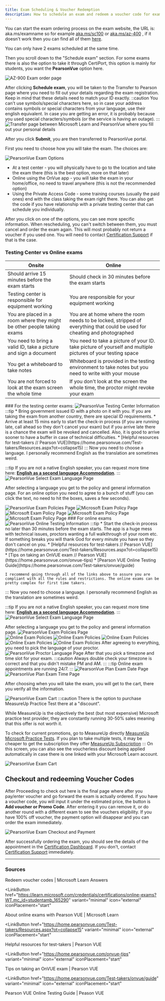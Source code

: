 ```yaml
---
title: Exam Scheduling & Voucher Redemption
description: How to schedule an exam and redeem a voucher code for exams
---
```



You can start the exam ordering process on the exam website, the URL is: aka.ms/examname so for example [aka.ms/sc100](https://learn.microsoft.com/credentials/certifications/exams/sc-100/?WT.mc_id=studentamb_165290) or [aka.ms/az-400](https://learn.microsoft.com/credentials/certifications/exams/az-400/?WT.mc_id=studentamb_165290) , if it doesn't work then you can find all of them [here](https://aka.ms/traincertposter).

<Aside type="caution">You can only have 2 exams scheduled at the same time.</Aside>

Then you scroll down to the "Schedule exam" section. For some exams there is also the option to take it through CertiPort, this option is mainly for students, you want the **PearsonVue** option here. 

<img title="" src="/az900orderexam.png" alt="AZ-900 Exam order page"/>

After clicking **Schedule exam**, you will be taken to the Tramsfer to Pearson page where you need to fill out your details regarding the exam registration. Keep in mind that these details need to match your ID exactly. 
::caution
You can't use symbols/special characters here, so in case your address contains symbols or special characters from your language, use their english equivalent. In case you are getting an error, it is probably because you used special characters/symbols (or the service is having an outage). 
:::
<img title="" src="/learntopvue.png" alt="Transfer page between Microsoft Learn and PearsonVue where you fill out your personal details"/>

After you click **Submit**, you are then transferred to PearsonVue portal.

First you need to choose how you will take the exam. The choices are:

<img title="" src="/pearsonvueexamoptions.png" alt="PearsonVue Exam Options"/>

* At a test center - you will physically have to go to the location and take the exam there (this is the best option, more on that later)
* Online using the OnVue app - you will take the exam in your home/office, no need to travel anywhere (this is not the recommended option)
* Using the Private Access Code - some training courses (usually the paid ones) end with the class taking the exam right there. You can also get the code if you have relationship with a private testing center that can schedule you individually.

After you click on one of the options, you can see more specific information. When rescheduling, you can't switch between them, you must cancel and order the exam again. This will most probably not return a voucher if you used one. You will need to contact [Certification Support](https://aka.ms/certificationsupport) if that is the case.

### Testing Center vs Online exams

| Onsite    | Online |
| -------- | ------- |
| Should arrive 15 minutes before the exam starts  | Should check in 30 minutes before the exam starts    |
| Testing center is responsible for equipment working | You are responsible for your equipment working     |
| You are placed in a room where they might be other people taking exams    | You are at home where the room needs to be locked, stripped of everything that could be used for cheating and photographed    |
| You need to bring a valid ID, take a picture and sign a document    | You need to take a picture of your ID. take picture of yourself and multiple pictures of your testing space    |
| You get a whiteboard to take notes    | Whiteboard is provided in the testing environment to take notes but you need to write with your mouse    |
| You are not forced to look at the exam screen the whole time    | If you don't look at the screen the whole time, the proctor might revoke your exam    |

<Tabs>
  <TabItem label="Onsite">
    ### For the testing center exams:
<img title="" src="/pearsonvue_onsite.png" alt="PearsonVue Testing Center Information"/>
:::tip
    * Bring government issued ID with a photo on it with you. If you are taking the exam from another country, there are special ID requirements.
    * Arrive at least 15 mins early to start the check-in process (if you are running late, call ahead so they don't cancel your exam) but if you arrive late there is a chance the exam will be revoked and cancelled. Also, it is good to arrive sooner to have a buffer in case of technical difficulties.
    * [Helpful resources for test-takers // Pearson VUE](https://home.pearsonvue.com/Test-takers/Resources.aspx?ot=collapse15)
:::
  Now you need to choose a language. I personally recommend English as the translation are sometimes weird.

  :::tip
  If you are not a native English speaker, you can request more time here: [**English as a second language Accommodation**](https://learn.microsoft.com/credentials/certifications/available-exam-accommodations-document-requirements?WT.mc_id=studentamb_165290#english-as-a-second-language). 
  :::
  <img title="" src="/pearsonvueselectlanguage.png" alt="PearsonVue Select Exam Language Page"/>

  After selecting a language you get to the policy and general information page. For an online option you need to agree to a bunch of stuff (you can click the text, no need to hit the boxes, saves a few seconds).

  <img title="" src="/pearsonvuepolicies.png" alt="PearsonVue Exam Policies Page"/>

  <img title="" src="/pearsonvuemicrosoftpolicy.png" alt="Microsoft Exam Policy Page"/>

   <img title="" src="/pearsonvue_onsite_findatestcenter.png" alt="Microsoft Exam Policy Page"/>
   <img title="" src="/pearsonvue_onsite_selecttestcenter.png" alt="Microsoft Exam Policy Page"/>
   <img title="" src="/pearsonvue_onsite_selectappointment.png" alt="Microsoft Exam Policy Page"/>
  </TabItem>
  <TabItem label="Online">
    ### For online exams
<img title="" src="/pearsonvue_online.png" alt="PearsonVue Online Testing Information"/>
:::tip
    * Start the check-in process no later than 30 minutes before the exam starts. The app is a huge mess with technical issues, proctors wanting a full walkthrough of your room etc. If something breaks you will thank God for every minute you have so they don't cancel on you.
    * [Helpful resources for test-takers // Pearson VUE](https://home.pearsonvue.com/Test-takers/Resources.aspx?ot=collapse15)
    * [Tips on taking an OnVUE exam // Pearson VUE](https://home.pearsonvue.com/onvue-tips)
    * [Pearson VUE Online Testing Guide](https://home.pearsonvue.com/Test-takers/onvue/guide)

    I recommend going through all of the links above to assure you are compliant with all the rules and restrictions. The online exams can be pretty complex for first time takers.
:::
Now you need to choose a language. I personally recommend English as the translation are sometimes weird.

:::tip
If you are not a native English speaker, you can request more time here: [**English as a second language Accommodation**](https://learn.microsoft.com/credentials/certifications/available-exam-accommodations-document-requirements?WT.mc_id=studentamb_165290#english-as-a-second-language). 
:::
<img title="" src="/pearsonvueselectlanguage.png" alt="PearsonVue Select Exam Language Page"/>

After selecting a language you get to the policy and general information page.
<img title="" src="/pearsonvuepolicies.png" alt="PearsonVue Exam Policies Page"/>  
<img title="" src="/onvuepolicy1.png" alt="Online Exam Policies"/>
<img title="" src="/onvuepolicy2.png" alt="Online Exam Policies"/>
<img title="" src="/onvuepolicy3.png" alt="Online Exam Policies"/>
<img title="" src="/onvuepolicy4.png" alt="Online Exam Policies"/>
<img title="" src="/onvuepolicy5.png" alt="Online Exam Policies"/>
After agreeing to everything, you need to pick the language of your proctor.
<img title="" src="/proctorlanguage.png" alt="PearsonVue Proctor Language Page"/>
After that you pick a timezone and time slot for your exam. 
:::caution
Always double check your timezone is correct and that you didn't mistake PM and AM.
:::
:::tip
Online exam appointments are running 24/7.
:::
<img title="" src="/pearsonvueplanexamdate.png" alt="PearsonVue Plan Exam Date Page"/>
<img title="" src="/pearsonvueplanexamtime.png" alt="PearsonVue Plan Exam Time Page"/>
  </TabItem>

</Tabs>

After choosing when you will take the exam, you will get to the cart, there you verify all the information. 

<img title="" src="/pearsonvuecart.png" alt="PearsonVue Exam Cart"/>
:::caution
There is the option to purchase MeasureUp Practice Test there at a "discount". 

While MeasureUp is the objectively the best (but most expensive) Microsoft practice test provider, they are constantly running 30-50% sales meaning that this offer is not worth it. 

To check for current promotions, go to MeasureUp directly [MeasureUp Microsoft Practice Tests](https://www.measureup.com/microsoft.html#u44). If you plan to take multiple tests, it may be cheaper to get the subscription they offer [MeasureUp Subscription](https://www.measureup.com/subscription-plans-for-individuals#44)
:::
On this screen, you can also see the voucherless discount being applied automatically in case there is one linked with your Microsoft Learn account.

<img title="" src="/pearsonvuevoucherless.png" alt="PearsonVue Exam Cart"/>

## Checkout and redeeming Voucher Codes

After Proceeding to check out here is the final page where after you pay/enter voucher and go forward the exam is actually ordered. 
If you have a voucher code, you will input it under the estimated price, the button is **Add voucher or Promo Code**. After entering it you can remove it, or do another round with a different exam to see the vouchers eligibility. If you have 100% off voucher, the payment option will disappear and you can order the exam immediately.

<img title="" src="/pearsonvuepayment.png" alt="PearsonVue Exam Checkout and Payment"/>

After successfully ordering the exam, you should see the details of the appointment in the [Certification Dashboard](https://learn.microsoft.com/users/me/credentials?tab=credentials-tab&WT.mc_id=studentamb_165290). If you don't, contact [Certification Support](https://aka.ms/certificationsupport) immediately. 

---

### Sources

<CardGrid>
<LinkButton
  href="https://learn.microsoft.com/answers/questions/32197/how-to-redeem-microsoft-certification-exam-vouchers?WT.mc_id=studentamb_165290"
  variant="minimal"
  icon="external"
  iconPlacement="start"
>
  Redeem voucher codes | Microsoft Learn Answers
</LinkButton>

<LinkButton
  href="https://learn.microsoft.com/credentials/certifications/online-exams?WT.mc_id=studentamb_165290"
  variant="minimal"
  icon="external"
  iconPlacement="start"
>
  About online exams with Pearson VUE | Microsoft Learn
</LinkButton>

<LinkButton
  href="https://home.pearsonvue.com/Test-takers/Resources.aspx?ot=collapse15"
  variant="minimal"
  icon="external"
  iconPlacement="start"
>
  Helpful resources for test-takers | Pearson VUE
</LinkButton>

<LinkButton
  href="https://home.pearsonvue.com/onvue-tips"
  variant="minimal"
  icon="external"
  iconPlacement="start"
>
  Tips on taking an OnVUE exam | Pearson VUE
</LinkButton>

<LinkButton
  href="https://home.pearsonvue.com/Test-takers/onvue/guide"
  variant="minimal"
  icon="external"
  iconPlacement="start"
>
  Pearson VUE Online Testing Guide | Peason VUE
</LinkButton>
</CardGrid>
